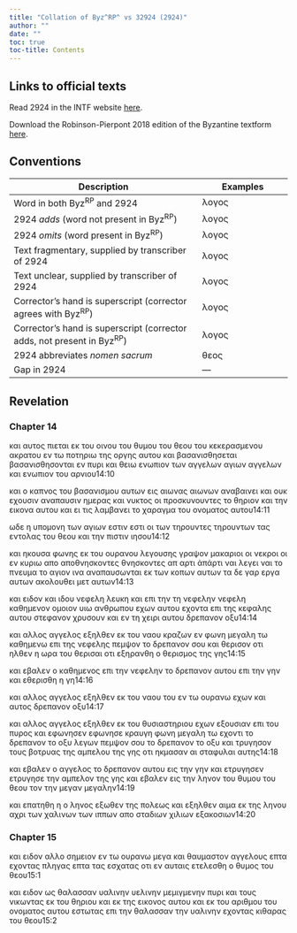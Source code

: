 ```yaml
---
title: "Collation of Byz^RP^ vs 32924 (2924)"
author: ""
date: ""
toc: true
toc-title: Contents
---
```


::: {.callout-note appearance="minimal" icon="false" collapse="true"}
# Links to official texts

Read 2924 in the INTF website [here](https://ntvmr.uni-muenster.de/manuscript-workspace?docID=32924).

Download the Robinson-Pierpont 2018 edition of the Byzantine textform [here](https://web.archive.org/web/20210413060536/https://byzantinetext.com/wp-content/uploads/2021/03/robinson-pierpont-2018-gnt-edition.pdf).


:::


::: {.callout-note appearance="minimal" icon="false" collapse="true"}
# Conventions

| Description                                                              	| Examples                           	|
|--------------------------------------------------------------------------	|------------------------------------	|
| Word in both Byz^RP^ and 2924                                   	| λογος                              	|
| 2924 *adds* (word not present in Byz^RP^)                       	| [λογος]{.greek-added}            	|
| 2924 *omits* (word present in Byz^RP^)                          	| [λογος]{.greek-omitted}          	|
| Text fragmentary, supplied by transcriber of 2924               	| [λογος]{.greek-supplied}         	|
| Text unclear, supplied by transcriber of 2924                   	| [λογος]{.unclear}                	|
| Corrector's hand is superscript (corrector agrees with Byz^RP^)          	| [λογος]{.corr}                   	|
| Corrector's hand is superscript (corrector adds, not present in Byz^RP^) 	| [[λογος]{.corr}]{.greek-added} 	|
| 2924 abbreviates *nomen sacrum*                                 	| [θεος]{.greek-abbr}            	|
| Gap in 2924                                                     	| [―]{.gap}                        	|
:::

## Revelation

### Chapter 14

[και]{.greek-omitted} [αυτος]{.greek-omitted} [πιεται]{.greek-omitted} [εκ]{.greek-omitted} [του]{.greek-omitted} [οινου]{.greek-omitted} [του]{.greek-omitted} [θυμου]{.greek-omitted} [του]{.greek-omitted} [θεου]{.greek-omitted} [του]{.greek-omitted} κεκερασμενου ακρατου εν τω ποτηριω της οργης αυτου και [βασανισθησεται]{.greek-omitted} [βασανισθησονται]{.greek-added} εν πυρι και θειω ενωπιον [των]{.greek-omitted} [αγγελων]{.greek-added} αγιων [αγγελων]{.greek-omitted} και ενωπιον του αρνιου[14:10]{.aside}

και ο καπνος του βασανισμου αυτων εις [αιωνας]{.greek-omitted} αιωνων αναβαινει και ουκ εχουσιν αναπαυσιν ημερας και νυκτος οι προσκυνουντες το θηριον και την εικονα αυτου και ει τις λαμβανει το χαραγμα του ονοματος αυτου[14:11]{.aside}

ωδε η υπομονη των αγιων [εστιν]{.greek-omitted} [εστι]{.greek-added} [οι]{.greek-omitted} [των]{.greek-added} [τηρουντες]{.greek-omitted} [τηρουντων]{.greek-added} τας εντολας του [θεου]{.greek-abbr} [και]{.greek-omitted} [την]{.greek-omitted} [πιστιν]{.greek-omitted} [ιησου]{.greek-omitted}[14:12]{.aside}

και ηκουσα φωνης εκ του [ουρανου]{.greek-abbr} λεγουσης γραψον μακαριοι οι νεκροι οι εν [κυριω]{.greek-abbr} [απο]{.greek-added} [αποθνησκοντες]{.greek-omitted} [θνησκοντες]{.greek-added} [απ]{.greek-omitted} [αρτι]{.greek-omitted} [ἀπάρτι]{.greek-added} [ναι]{.greek-added} λεγει [ναι]{.greek-omitted} το [πνευμα]{.greek-abbr} [το]{.greek-added} [αγιον]{.greek-added} ινα αναπαυσωνται εκ των κοπων αυτων τα [δε]{.greek-omitted} [γαρ]{.greek-added} εργα αυτων ακολουθει μετ αυτων[14:13]{.aside}

και ειδον και ιδου νεφελη λευκη και επι [την]{.greek-omitted} [τη]{.greek-added} [νεφελην]{.greek-omitted} [νεφελη]{.greek-added} καθημενον ομοιον υιω [ανθρωπου]{.greek-omitted} [εχων]{.greek-omitted} [αυτου]{.greek-added} [εχοντα]{.greek-added} επι της κεφαλης αυτου στεφανον χρυσουν και εν τη χειρι αυτου δρεπανον οξυ[14:14]{.aside}

[και]{.unclear} αλλος αγγελος εξηλθεν εκ του ναου κραζων εν φωνη μεγαλη τω καθημενω επι της νεφελης πεμψον το δρεπανον σου και θερισον οτι ηλθεν η ωρα [του]{.greek-added} θερισαι οτι εξηρανθη ο θερισμος της γης[14:15]{.aside}

και εβαλεν ο καθημενος επι την νεφελην το δρεπανον αυτου επι την γην και εθερισθη η γη[14:16]{.aside}

και αλλος αγγελος εξηλθεν εκ του ναου του εν τω [ουρανω]{.greek-abbr} εχων και αυτος δρεπανον οξυ[14:17]{.aside}

και αλλος αγγελος εξηλθεν εκ του θυσιαστηριου εχων εξουσιαν επι του πυρος και [εφωνησεν]{.greek-omitted} [εφωνησε]{.greek-added} [κραυγη]{.greek-omitted} [φωνη]{.greek-added} μεγαλη τω εχοντι το δρεπανον το οξυ λεγων πεμψον σου το δρεπανον το οξυ και τρυγησον τους βοτρυας της αμπελου της γης οτι ηκμασαν αι σταφυλαι αυτης[14:18]{.aside}

και εβαλεν ο αγγελος το δρεπανον αυτου εις την γην και [ετρυγησεν]{.greek-omitted} [ετρυγησε]{.greek-added} την αμπελον της γης και εβαλεν εις την ληνον του [θυμου]{.greek-omitted} [του]{.greek-omitted} [θεου]{.greek-abbr} [τον]{.greek-omitted} [την]{.greek-added} [μεγαν]{.greek-omitted} [μεγαλην]{.greek-added}[14:19]{.aside}

και επατηθη [η]{.greek-omitted} [ο]{.greek-added} ληνος εξωθεν της πολεως και εξηλθεν αιμα εκ της ληνου αχρι των χαλινων των ιππων απο σταδιων χιλιων εξακοσιων[14:20]{.aside}

### Chapter 15

και ειδον αλλο σημειον εν τω [ουρανω]{.greek-abbr} μεγα και θαυμαστον αγγελους επτα εχοντας πληγας επτα τας εσχατας οτι εν αυταις ετελεσθη ο θυμος του [θεου]{.greek-abbr}[15:1]{.aside}

και ειδον ως θαλασσαν [υαλινην]{.greek-omitted} [υελινην]{.greek-added} [μεμιγμενην]{.greek-omitted} [πυρι]{.greek-omitted} [και]{.greek-omitted} [τους]{.greek-omitted} [νικωντας]{.greek-omitted} [εκ]{.greek-omitted} [του]{.greek-omitted} [θηριου]{.greek-omitted} [και]{.greek-omitted} [εκ]{.greek-omitted} [της]{.greek-omitted} [εικονος]{.greek-omitted} [αυτου]{.greek-omitted} [και]{.greek-omitted} [εκ]{.greek-omitted} [του]{.greek-omitted} [αριθμου]{.greek-omitted} [του]{.greek-omitted} [ονοματος]{.greek-omitted} [αυτου]{.greek-omitted} [εστωτας]{.greek-omitted} [επι]{.greek-omitted} [την]{.greek-omitted} [θαλασσαν]{.greek-omitted} [την]{.greek-omitted} [υαλινην]{.greek-omitted} [εχοντας]{.greek-omitted} [κιθαρας]{.greek-omitted} [του]{.greek-omitted} [θεου]{.greek-omitted}[15:2]{.aside}

